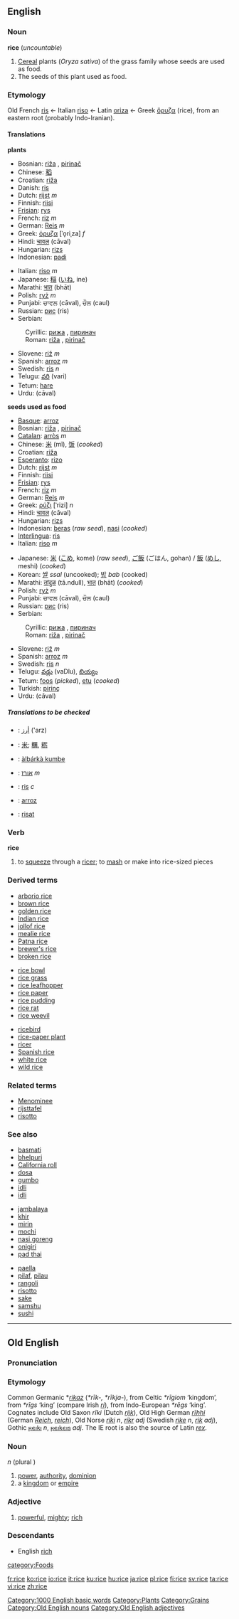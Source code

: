 ==English==

{{wikipedia}}
===Noun===
'''rice''' (''uncountable'')

#<!--DefNOryza_sativa-->[[Cereal]] plants (''Oryza sativa'') of the grass family whose seeds are used as food.
#<!--DefNOryza_sativa_seed-->The seeds of this plant used as food.

===Etymology===
Old French [[ris]] ← Italian [[riso]] ← Latin [[oriza]] ← Greek [[ὄρυζα]] (rice), from an eastern root (probably Indo-Iranian).

====Translations====

<!--DefNOryza_sativa-->'''plants'''
{{top}}
*Bosnian: [[riža#Bosnian|riža]] {{f}}, [[pirinač#Bosnian|pirinač]] {{m}}
*Chinese: [[稻]]
*Croatian: [[riža#Croatian|riža]] {{f}}
*Danish: [[ris]]
*Dutch: [[rijst]] ''m''
*Finnish: [[riisi]]
*[[Frisian]]: [[rys]]
*French: [[riz]] ''m''
*German: [[Reis]] ''m''
*Greek: [[όρυζα]] [ˈo̞riˌza] ''f''
*Hindi: [[चावल]] (cāval)
*Hungarian: [[rizs]]
*Indonesian: [[padi]]
{{mid}}
*Italian: [[riso]] ''m''
*Japanese: [[稲]] ([[いね]], ine)
*Marathi: [[भात]] (bhāt)
*Polish: [[ryż]] ''m''
*Punjabi: ਚਾਵਲ (cāval), ਚੌਲ (caul)
*Russian: [[рис]] (ris) {{m}}
*Serbian:
:Cyrillic: [[рижа#Serbian|рижа]] {{f}}, [[пиринач#Serbian|пиринач]] {{m}}
:Roman: [[riža#Serbian|riža]] {{f}}, [[pirinač#Serbian|pirinač]] {{m}}
*Slovene: [[riž]] ''m''
*Spanish: [[arroz]] ''m''
*Swedish: [[ris]] ''n''
*Telugu: [[వరి]] (vari)
*Tetum: [[hare]]
*Urdu: {{URchar|[[چاول]]}} (cāval)
{{bottom}}

<!--DefNOryza_sativa_seed-->'''seeds used as food'''
{{top}}
*[[Basque]]: [[arroz]]
*Bosnian: [[riža#Bosnian|riža]] {{f}}, [[pirinač#Bosnian|pirinač]] {{m}}
*[[Catalan]]: [[arròs]] ''m''
*Chinese: [[米]] (mǐ), [[饭]] (''cooked'')
*Croatian: [[riža#Croatian|riža]] {{f}}
*[[Esperanto]]: [[rizo]]
*Dutch: [[rijst]] ''m''
*Finnish: [[riisi]]
*[[Frisian]]: [[rys]]
*French: [[riz]] ''m''
*German: [[Reis]] ''m''
*Greek: [[ρύζι]] [ˈrizi] ''n''
*Hindi: [[चावल]] (cāval)
*Hungarian: [[rizs]]
*Indonesian: [[beras]] (''raw seed''), [[nasi]] (''cooked'')
*[[Interlingua]]: [[ris]]
*Italian: [[riso]] ''m''
{{mid}}
*Japanese: [[米]] ([[こめ]], kome) (''raw seed''), [[ご飯]] (ごはん, gohan) / [[飯]] ([[めし]], meshi) (''cooked'')
*Korean: [[쌀]] ''ssal'' (uncooked); [[밥]] ''bab'' (cooked)
*Marathi: [[तांदुळ]] (tā.ndull), [[भात]] (bhāt) (''cooked'')
*Polish: [[ryż]] ''m''
*Punjabi: ਚਾਵਲ (cāval), ਚੌਲ (caul)
*Russian: [[рис]] (ris) {{m}}
*Serbian:
:Cyrillic: [[рижа#Serbian|рижа]] {{f}}, [[пиринач#Serbian|пиринач]] {{m}}
:Roman: [[riža#Serbian|riža]] {{f}}, [[pirinač#Serbian|pirinač]] {{m}}
*Slovene: [[riž]] ''m''
*Spanish: [[arroz]] ''m''
*Swedish: [[ris]] ''n''
*Telugu: [[వడ్లు]] (vaDlu), [[బియ్యం]]
*Tetum: [[foos]] (''picked''), [[etu]] (''cooked'')
*Turkish: [[pirinç]]
*Urdu: {{URchar|[[چاول]]}} (cāval)
{{bottom}}

=====Translations to be checked=====
<!--Remove this section once all of the translations below have been moved into the tables above.-->
{{checktrans}}

*{{ttbc|Arabic}}: [[أرز]] ('arz)
*{{ttbc|CJKV Characters}}: [[米]]; [[糲]], [[粝]]
*{{ttbc|Hausa}}: [[àlbárkà kumbe]]
*{{ttbc|Hebrew}}: [[אורז]] ''m''
*{{ttbc|Norwegian}}: [[ris]] ''c''
*{{ttbc|Portuguese}}: [[arroz]]
*{{ttbc|Volapük}}: [[risat]]

===Verb===
'''rice'''

#<!--VTrSqueeze-->to [[squeeze]] through a [[ricer]]; to [[mash]] or make into rice-sized pieces

===Derived terms===
{{3column-top}}
*[[arborio rice]]
*[[brown rice]]
*[[golden rice]]
*[[Indian rice]]
*[[jollof rice]]
*[[mealie rice]]
*[[Patna rice]]
*[[brewer's rice]]
*[[broken rice]]
{{3column-mid}}
*[[rice bowl]]
*[[rice grass]]
*[[rice leafhopper]]
*[[rice paper]]
*[[rice pudding]]
*[[rice rat]]
*[[rice weevil]]
{{3column-mid}}
*[[ricebird]]
*[[rice-paper plant]]
*[[ricer]]
*[[Spanish rice]]
*[[white rice]]
*[[wild rice]]
{{3column-end}}

===Related terms===
*[[Menominee]]
*[[rijsttafel]]
*[[risotto]]

===See also===
{{3column-top}}
*[[basmati]]
*[[bhelpuri]]
*[[California roll]]
*[[dosa]]
*[[gumbo]]
*[[idli]]
*[[idli]]
{{3column-mid}}
*[[jambalaya]]
*[[khir]]
*[[mirin]]
*[[mochi]]
*[[nasi goreng]]
*[[onigiri]]
*[[pad thai]]
{{3column-mid}}
*[[paella]]
*[[pilaf]], [[pilau]]
*[[rangoli]]
*[[risotto]]
*[[sake]]
*[[samshu]]
*[[sushi]]
{{3column-end}}

----

==Old English==
===Pronunciation===
{{IPA|/ri:ʧe/}}
===Etymology===
Common Germanic *''[[rikaz]]'' (''*rīk-, *rīkja-''), from Celtic ''*rīgiom'' ‘kingdom’, from ''*rīgs'' ‘king’ (compare Irish ''[[rí]]''), from Indo-European ''*rēgs'' ‘king’.
Cognates include Old Saxon ''rīki'' (Dutch ''[[rijk]]''), Old High German ''[[rīhhi]]'' (German ''[[Reich]]'', ''[[reich]]''), Old Norse ''[[ríki]]'' ''n'', ''[[ríkr]]'' ''adj'' (Swedish ''[[rike]]'' ''n'', ''[[rik]]'' ''adj''), Gothic [[𐍂𐌴𐌹𐌺𐌹]] ''n'', [[𐍂𐌴𐌹𐌺𐌴𐌹𐍃]] ''adj''.  The IE root is also the source of Latin ''[[rex]]''.

===Noun===
{{Unicode|'''rīċe'''}} ''n'' (plural {{Unicode|'''[[ricu|rīċu]]'''}})
# [[power]], [[authority]], [[dominion]]
# a [[kingdom]] or [[empire]]

===Adjective===
{{Unicode|'''rīċe'''}}
# [[powerful]], [[mighty]]; [[rich]]

===Descendants===
*English [[rich]]

[[Category:1000 English basic words]]
[[category:Foods]]
[[Category:Plants]]
[[Category:Grains]]
[[Category:Old English nouns]]
[[Category:Old English adjectives]]

[[fr:rice]]
[[ko:rice]]
[[io:rice]]
[[it:rice]]
[[ku:rice]]
[[hu:rice]]
[[ja:rice]]
[[pl:rice]]
[[fi:rice]]
[[sv:rice]]
[[ta:rice]]
[[vi:rice]]
[[zh:rice]]